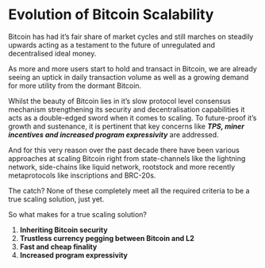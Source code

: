 
# Evolution of Bitcoin Scalability

Bitcoin has had it’s fair share of market cycles and still marches on steadily upwards acting as a testament to the future of unregulated and decentralised ideal money.

As more and more users start to hold and transact in Bitcoin, we are already seeing an uptick in daily transaction volume as well as a growing demand for more utility from the dormant Bitcoin.

Whilst the beauty of Bitcoin lies in it’s slow protocol level consensus mechanism strengthening its security and decentralisation capabilities it acts as a double-edged sword when it comes to scaling. To future-proof it’s growth and sustenance, it is pertinent that key concerns like **_TPS, miner incentives and increased program expressivity_** are addressed.

And for this very reason over the past decade there have been various approaches at scaling Bitcoin right from state-channels like the lightning network, side-chains like liquid network, rootstock and more recently metaprotocols like inscriptions and BRC-20s.

<ZoomImage
  src="/assets/bitcoin-scaling-landscape.png"
  alt="stack"
  width="100%"
/>

The catch? None of these completely meet all the required criteria to be a true scaling solution, just yet.

So what makes for a true scaling solution?

1. **Inheriting Bitcoin security**
2. **Trustless currency pegging between Bitcoin and L2**
3. **Fast and cheap finality**
4. **Increased program expressivity**
